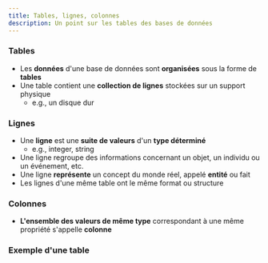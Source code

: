 ```yaml
---
title: Tables, lignes, colonnes
description: Un point sur les tables des bases de données
---
```


### Tables

- Les **données** d'une base de données sont **organisées** sous la forme de **tables**
- Une table contient une **collection de lignes** stockées sur un support physique
  - e.g., un disque dur

### Lignes

- Une **ligne** est une **suite de valeurs** d'un **type déterminé**
  - e.g., integer, string
- Une ligne regroupe des informations concernant un objet, un individu ou un événement, etc.
- Une ligne **représente** un concept du monde réel, appelé **entité** ou fait
- Les lignes d'une même table ont le même format ou structure

### Colonnes

- **L'ensemble des valeurs de même type** correspondant à une même propriété s'appelle **colonne**

### Exemple d'une table



<Table
  title="Clients"
  headers={["numéro", "nom", "adresse"]}
  rows={[
    ["2", "Vincent Bouvier", "53, rue Emmanuelle Monnier 02510 Lombard-sur-Leleu"],
    ["1", "Marie Dupont", "12, rue de la Paix 75000 Paris"],
  ]}
/>



